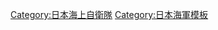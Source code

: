 {{Sidebar
|name         = 海上自卫队
|outertitle   = 
|topimage     = 
|pretitle     = Japan Maritime Self-Defense Force
|title        = 海上自衛隊
|subtitle     =
|image        = [[File:Naval Ensign of Japan.svg|110px]]
|titlestyle   = background:#bcbcbc;
|headingstyle = background:#bcbcbc;
|heading1 = 幕僚機関
|content1 = [[海上幕僚監部]]

|heading2 = 主要部隊
|content2 = [[自衛艦隊]]<br />[[横須賀地方隊]]<br />[[舞鶴地方隊]]<br />[[大湊地方隊]]<br />[[佐世保地方隊]]<br />[[吴地方隊]]<br />[[海上自衛隊教育航空集團|教育航空集團]]<br />[[練習艦隊]]<br />[[海上自衛隊群列表|群列表]]<br />[[海上自衛隊隊列表|隊列表]]

|heading3 = 歴史・传统
|content3 = [[制服 (自衛隊)#海上自衛隊|海上自衛隊制服]]

|heading4 = 其他
|content4 = [[海上自衛隊陸上設施列表|設施列表]]<br />[[海上自衛隊裝備列表|装备列表]]<br />[[海上自卫队舰艇列表|歴代艦艇列表]]

}}<noinclude>
[[Category:日本海上自衛隊]]
[[Category:日本海軍模板]]
</noinclude>
